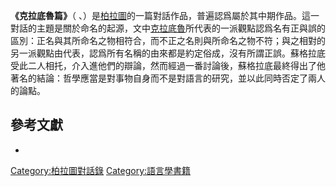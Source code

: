 {{Refimprove|time=2020-07-07T06:04:13+00:00}}
{{柏拉圖對話錄}}
'''《克拉底魯篇》'''（{{lang-grc|Κρατύλος}} ''{{lang|grc-Latn|Kratýlos}}''、{{lang-la|Cratylus}}）是[[柏拉圖|柏拉圖]]的一篇對話作品，普遍認爲屬於其中期作品。這一對話的主題是關於命名的起源，文中[[克拉底魯|克拉底魯]]所代表的一派觀點認爲名有正與誤的區別：正名與其所命名之物相符合，而不正之名則與所命名之物不符；與之相對的另一派觀點由{{tsl|en|Hermogenes (philosopher)|赫爾墨革涅斯}}代表，認爲所有名稱的由來都是約定俗成，沒有所謂正誤。蘇格拉底受此二人相托，介入進他們的辯論，然而經過一番討論後，蘇格拉底最終得出了他著名的結論：哲學應當是對事物自身而不是對語言的研究，並以此同時否定了兩人的論點。

== 參考文獻 ==
*{{cite web |author1=Plato |author2=Benjamin Jowett (tr.) |title=''Cratylus'' |url=http://classics.mit.edu/Plato/cratylus.html |website=The Internet Classics Archive |accessdate=2020-07-07 |archive-date=2015-03-25 |archive-url=https://web.archive.org/web/20150325050942/http://classics.mit.edu/Plato/cratylus.html |dead-url=no }}

{{philosophy-stub}}

[[Category:柏拉圖對話錄|Category:柏拉圖對話錄]]
[[Category:語言學書籍|Category:語言學書籍]]